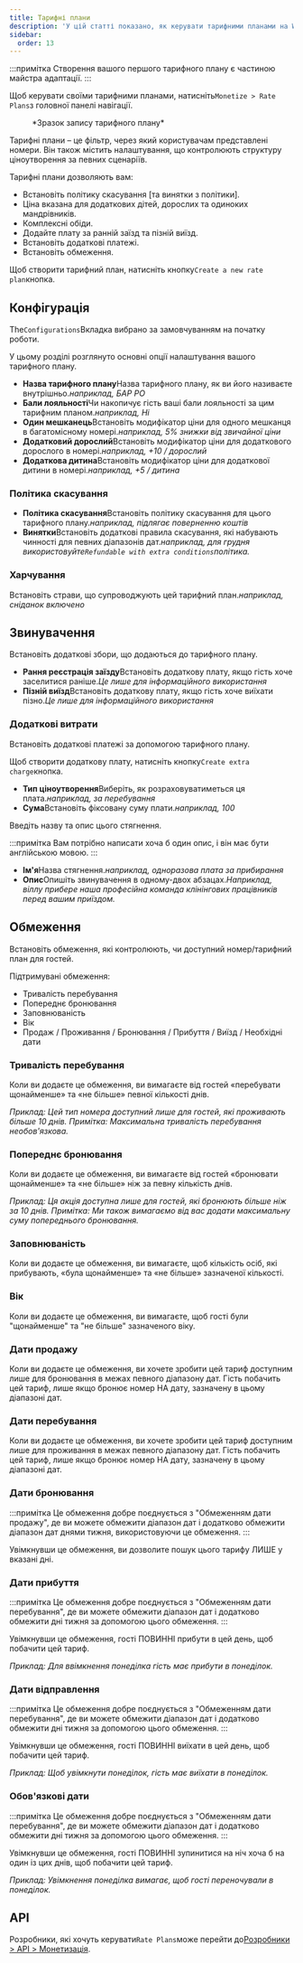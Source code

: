 ```yaml
---
title: Тарифні плани
description: 'У цій статті показано, як керувати тарифними планами на Wink.'
sidebar:
  order: 13
---
```


:::примітка
Створення вашого першого тарифного плану є частиною майстра адаптації.
:::

Щоб керувати своїми тарифними планами, натисніть`Monetize > Rate Plans`з головної панелі навігації.

<figure>
  <CloudinaryImage width="350" height="559" resize="scale" quality="best" alt="Тарифні плани" src="academy/rate-plan" errorImage="noimage_opaque_nyrtl0.png" />

  <figcaption>*Зразок запису тарифного плану*</figcaption>
</figure>


Тарифні плани – це фільтр, через який користувачам представлені номери.
Він також містить налаштування, що контролюють структуру ціноутворення за певних сценаріїв.

Тарифні плани дозволяють вам:

* Встановіть політику скасування \[та винятки з політики].
* Ціна вказана для додаткових дітей, дорослих та одиноких мандрівників.
* Комплексні обіди.
* Додайте плату за ранній заїзд та пізній виїзд.
* Встановіть додаткові платежі.
* Встановіть обмеження.

Щоб створити тарифний план, натисніть кнопку`Create a new rate plan`кнопка.

## Конфігурація

The`Configurations`Вкладка вибрано за замовчуванням на початку роботи.

У цьому розділі розглянуто основні опції налаштування вашого тарифного плану.

* **Назва тарифного плану**Назва тарифного плану, як ви його називаєте внутрішньо.*наприклад, БАР РО*
* **Бали лояльності**Чи накопичує гість ваші бали лояльності за цим тарифним планом.*наприклад, Ні*
* **Один мешканець**Встановіть модифікатор ціни для одного мешканця в багатомісному номері.*наприклад, 5% знижки від звичайної ціни*
* **Додатковий дорослий**Встановіть модифікатор ціни для додаткового дорослого в номері.*наприклад, +10 / дорослий*
* **Додаткова дитина**Встановіть модифікатор ціни для додаткової дитини в номері.*наприклад, +5 / дитина*

### Політика скасування

* **Політика скасування**Встановіть політику скасування для цього тарифного плану.*наприклад, підлягає поверненню коштів*
* **Винятки**Встановіть додаткові правила скасування, які набувають чинності для певних діапазонів дат.*наприклад, для грудня використовуйте`Refundable with extra conditions`політика.*

### Харчування

Встановіть страви, що супроводжують цей тарифний план.*наприклад, сніданок включено*

## Звинувачення

Встановіть додаткові збори, що додаються до тарифного плану.

* **Рання реєстрація заїзду**Встановіть додаткову плату, якщо гість хоче заселитися раніше.*Це лише для інформаційного використання*
* **Пізній виїзд**Встановіть додаткову плату, якщо гість хоче виїхати пізно.*Це лише для інформаційного використання*

### Додаткові витрати

Встановіть додаткові платежі за допомогою тарифного плану.

Щоб створити додаткову плату, натисніть кнопку`Create extra charge`кнопка.

* **Тип ціноутворення**Виберіть, як розраховуватиметься ця плата.*наприклад, за перебування*
* **Сума**Встановіть фіксовану суму плати.*наприклад, 100*

Введіть назву та опис цього стягнення.

:::примітка
Вам потрібно написати хоча б один опис, і він має бути англійською мовою.
:::

* **Ім'я**Назва стягнення.*наприклад, одноразова плата за прибирання*
* **Опис**Опишіть звинувачення в одному-двох абзацах.*Наприклад, віллу прибере наша професійна команда клінінгових працівників перед вашим приїздом.*

## Обмеження

Встановіть обмеження, які контролюють, чи доступний номер/тарифний план для гостей.

Підтримувані обмеження:

* Тривалість перебування
* Попереднє бронювання
* Заповнюваність
* Вік
* Продаж / Проживання / Бронювання / Прибуття / Виїзд / Необхідні дати

### Тривалість перебування

Коли ви додаєте це обмеження, ви вимагаєте від гостей «перебувати щонайменше» та «не більше» певної кількості днів.

*Приклад: Цей тип номера доступний лише для гостей, які проживають більше 10 днів. Примітка: Максимальна тривалість перебування необов'язкова.*

### Попереднє бронювання

Коли ви додаєте це обмеження, ви вимагаєте від гостей «бронювати щонайменше» та «не більше» ніж за певну кількість днів.

*Приклад: Ця акція доступна лише для гостей, які бронюють більше ніж за 10 днів. Примітка: Ми також вимагаємо від вас додати максимальну суму попереднього бронювання.*

### Заповнюваність

Коли ви додаєте це обмеження, ви вимагаєте, щоб кількість осіб, які прибувають, «була щонайменше» та «не більше» зазначеної кількості.

### Вік

Коли ви додаєте це обмеження, ви вимагаєте, щоб гості були "щонайменше" та "не більше" зазначеного віку.

### Дати продажу

Коли ви додаєте це обмеження, ви хочете зробити цей тариф доступним лише для бронювання в межах певного діапазону дат. Гість побачить цей тариф, лише якщо бронює номер НА дату, зазначену в цьому діапазоні дат.

### Дати перебування

Коли ви додаєте це обмеження, ви хочете зробити цей тариф доступним лише для проживання в межах певного діапазону дат. Гість побачить цей тариф, лише якщо бронює номер НА дату, зазначену в цьому діапазоні дат.

### Дати бронювання

:::примітка
Це обмеження добре поєднується з "Обмеженням дати продажу", де ви можете обмежити діапазон дат і додатково обмежити діапазон дат днями тижня, використовуючи це обмеження.
:::

Увімкнувши це обмеження, ви дозволите пошук цього тарифу ЛИШЕ у вказані дні.

### Дати прибуття

:::примітка
Це обмеження добре поєднується з "Обмеженням дати перебування", де ви можете обмежити діапазон дат і додатково обмежити дні тижня за допомогою цього обмеження.
:::

Увімкнувши це обмеження, гості ПОВИННІ прибути в цей день, щоб побачити цей тариф.

*Приклад: Для ввімкнення понеділка гість має прибути в понеділок.*

### Дати відправлення

:::примітка
Це обмеження добре поєднується з "Обмеженням дати перебування", де ви можете обмежити діапазон дат і додатково обмежити дні тижня за допомогою цього обмеження.
:::

Увімкнувши це обмеження, гості ПОВИННІ виїхати в цей день, щоб побачити цей тариф.

*Приклад: Щоб увімкнути понеділок, гість має виїхати в понеділок.*

### Обов'язкові дати

:::примітка
Це обмеження добре поєднується з "Обмеженням дати перебування", де ви можете обмежити діапазон дат і додатково обмежити дні тижня за допомогою цього обмеження.
:::

Увімкнувши це обмеження, гості ПОВИННІ зупинитися на ніч хоча б на один із цих днів, щоб побачити цей тариф.

*Приклад: Увімкнення понеділка вимагає, щоб гості переночували в понеділок.*

## API

Розробники, які хочуть керувати`Rate Plans`може перейти до[Розробники > API > Монетизація](/developers/apis/#monetize-api).

